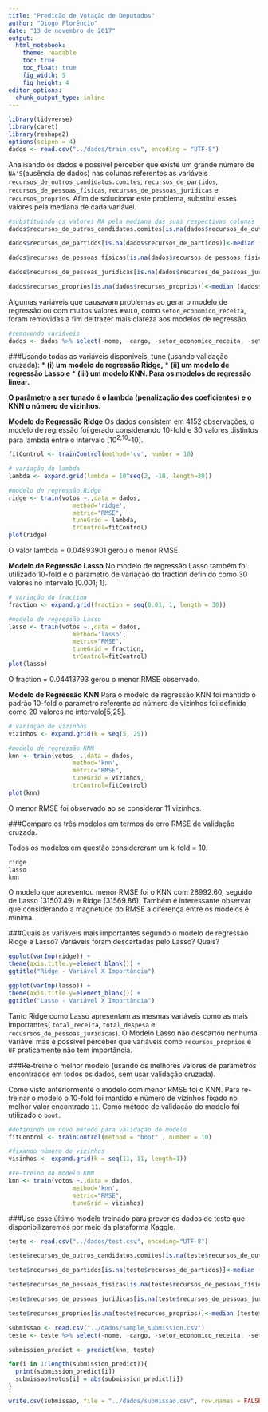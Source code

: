 ```yaml
---
title: "Predição de Votação de Deputados"
author: "Diogo Florêncio"
date: "13 de novembro de 2017"
output:
  html_notebook:
    theme: readable 
    toc: true
    toc_float: true
    fig_width: 5
    fig_height: 4
editor_options: 
  chunk_output_type: inline
---
```


```r
library(tidyverse)
library(caret)
library(reshape2)
options(scipen = 4)
dados <- read.csv("../dados/train.csv", encoding = "UTF-8")
```

Analisando os dados é possível perceber que existe um grande número de `NA'S`(ausência de dados) nas colunas referentes as variáveis `recursos_de_outros_candidatos.comites`, `recursos_de_partidos`, `recursos_de_pessoas_físicas`, `recursos_de_pessoas_juridicas` e `recursos_proprios`. Afim de solucionar este problema, substitui esses valores pela mediana de cada variável. 

```r
#substituindo os valores NA pela mediana das suas respectivas colunas
dados$recursos_de_outros_candidatos.comites[is.na(dados$recursos_de_outros_candidatos.comites)]<-median (dados$recursos_de_outros_candidatos.comites, na.rm = TRUE)

dados$recursos_de_partidos[is.na(dados$recursos_de_partidos)]<-median (dados$recursos_de_partidos, na.rm = TRUE)

dados$recursos_de_pessoas_físicas[is.na(dados$recursos_de_pessoas_físicas)]<-median (dados$recursos_de_pessoas_físicas, na.rm = TRUE)

dados$recursos_de_pessoas_juridicas[is.na(dados$recursos_de_pessoas_juridicas)]<-median (dados$recursos_de_pessoas_juridicas, na.rm = TRUE)

dados$recursos_proprios[is.na(dados$recursos_proprios)]<-median (dados$recursos_proprios, na.rm = TRUE)
```

Algumas variáveis que causavam problemas ao gerar o modelo de regressão ou com muitos valores `#NULO`, como `setor_economico_receita`,  foram removidas a fim de trazer mais clareza aos modelos de regressão.

```r
#removendo variáveis
dados <- dados %>% select(-nome, -cargo, -setor_economico_receita, -setor_economico_despesa)
```

###Usando todas as variáveis disponíveis, tune (usando validação cruzada): 
  * **(i) um modelo de regressão Ridge,** 
  * **(ii) um modelo de regressão Lasso e** 
  * **(iii) um modelo KNN. Para os modelos de regressão linear.**
  
**O parâmetro a ser tunado é o lambda (penalização dos coeficientes) e o KNN o número de vizinhos.**

**Modelo de Regressão Ridge**
Os dados consistem em 4152 observações, o modelo de regressão foi gerado considerando 10-fold e 30 valores distintos para lambda entre o intervalo [10^2;10^-10].

```r
fitControl <- trainControl(method='cv', number = 10)

# variação do lambda
lambda <- expand.grid(lambda = 10^seq(2, -10, length=30))

#modelo de regressão Ridge
ridge <- train(votos ~.,data = dados, 
                  method='ridge', 
                  metric="RMSE",
                  tuneGrid = lambda,
                  trControl=fitControl)
plot(ridge)
```
O valor lambda = 0.04893901 gerou o menor RMSE.

**Modelo de Regressão Lasso**
No modelo de regressão Lasso também foi utilizado 10-fold e o parametro de variação do fraction definido como 30 valores no intervalo [0.001; 1].

```r
# variação do fraction
fraction <- expand.grid(fraction = seq(0.01, 1, length = 30))

#modelo de regressão Lasso
lasso <- train(votos ~.,data = dados, 
                  method='lasso', 
                  metric="RMSE",
                  tuneGrid = fraction,
                  trControl=fitControl)
plot(lasso)
```
O fraction = 0.04413793 gerou o menor RMSE observado. 

**Modelo de Regressão KNN**
Para o modelo de regressão KNN foi mantido o padrão 10-fold o parametro referente ao número de vizinhos foi definido como 20 valores no intervalo[5;25].

```r
# variação de vizinhos
vizinhos <- expand.grid(k = seq(5, 25))

#modelo de regressão KNN
knn <- train(votos ~.,data = dados, 
                  method='knn', 
                  metric="RMSE",
                  tuneGrid = vizinhos,
                  trControl=fitControl)
plot(knn)
```
O menor RMSE foi observado ao se considerar 11 vizinhos.

###Compare os três modelos em termos do erro RMSE de validação cruzada.

Todos os modelos em questão considereram um k-fold = 10.
```r
ridge
lasso
knn
```
O modelo que apresentou menor RMSE foi o KNN com 28992.60, seguido de Lasso (31507.49) e Ridge (31569.86). Também é interessante observar que considerando a magnetude do RMSE a diferença entre os modelos é miníma.

###Quais as variáveis mais importantes segundo o modelo de regressão Ridge e Lasso?  Variáveis foram descartadas pelo Lasso? Quais?

```r
ggplot(varImp(ridge)) +
theme(axis.title.y=element_blank()) +
ggtitle("Ridge - Variável X Importância")
```


```r
ggplot(varImp(lasso)) +
theme(axis.title.y=element_blank()) +
ggtitle("Lasso - Variável X Importância")
```
Tanto Ridge como Lasso apresentam as mesmas variáveis como as mais importantes( `total_receita`, `total_despesa` e `recusrsos_de_pessoas_juridicas`). O Modelo Lasso não descartou nenhuma variável mas é possível perceber que variáveis como `recursos_proprios` e `UF` praticamente não tem importância.

###Re-treine o melhor modelo (usando os melhores valores de parâmetros encontrados em todos os dados, sem usar validação cruzada).

Como visto anteriormente o modelo com menor RMSE foi o KNN. Para re-treinar o modelo o 10-fold foi mantido e número de vizinhos fixado no melhor valor encontrado `11`. Como método de validação do modelo foi utilizado o `boot`.

```r
#definindo um novo método para validação do modelo
fitControl <- trainControl(method = "boot" , number = 10)

#fixando número de vizinhos
visinhos <- expand.grid(k = seq(11, 11, length=1))

#re-treino do modelo KNN
knn <- train(votos ~.,data = dados, 
                  method='knn', 
                  metric="RMSE",
                  tuneGrid = vizinhos)
```

###Use esse último modelo treinado para prever os dados de teste que disponibilizaremos por meio da plataforma Kaggle.

```r
teste <- read.csv("../dados/test.csv", encoding="UTF-8")

teste$recursos_de_outros_candidatos.comites[is.na(teste$recursos_de_outros_candidatos.comites)]<-median (teste$recursos_de_outros_candidatos.comites, na.rm = TRUE)

teste$recursos_de_partidos[is.na(teste$recursos_de_partidos)]<-median (teste$recursos_de_partidos, na.rm = TRUE)

teste$recursos_de_pessoas_físicas[is.na(teste$recursos_de_pessoas_físicas)]<-median (teste$recursos_de_pessoas_físicas, na.rm = TRUE)

teste$recursos_de_pessoas_juridicas[is.na(teste$recursos_de_pessoas_juridicas)]<-median (teste$recursos_de_pessoas_juridicas, na.rm = TRUE)

teste$recursos_proprios[is.na(teste$recursos_proprios)]<-median (teste$recursos_proprios, na.rm = TRUE)

submissao <- read.csv("../dados/sample_submission.csv")
teste <- teste %>% select(-nome, -cargo, -setor_economico_receita, -setor_economico_despesa)

submission_predict <- predict(knn, teste)

for(i in 1:length(submission_predict)){
  print(submission_predict[i])
  submissao$votos[i] = abs(submission_predict[i])
}

write.csv(submissao, file = "../dados/submissao.csv", row.names = FALSE)
```
